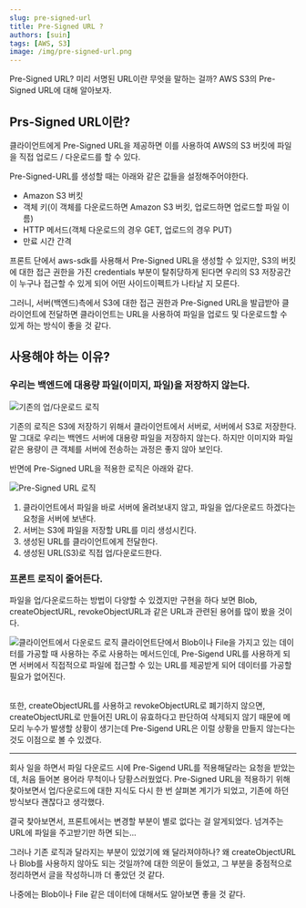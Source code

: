 ```yaml
---
slug: pre-signed-url
title: Pre-Signed URL ?
authors: [suin]
tags: [AWS, S3]
image: /img/pre-signed-url.png
---
```


Pre-Signed URL? 미리 서명된 URL이란 무엇을 말하는 걸까? AWS S3의 Pre-Signed URL에 대해 알아보자.

<!--truncate-->

<ThumNailImage src='/img/pre-signed-url.png' alt='pre-signed-url 이미지' />

## Prs-Signed URL이란?

클라이언트에게 Pre-Signed URL을 제공하면 이를 사용하여 AWS의 S3 버킷에 파일을 직접 업로드 / 다운로드를 할 수 있다.

Pre-Signed-URL를 생성할 때는 아래와 같은 값들을 설정해주어야한다.

- Amazon S3 버킷
- 객체 키(이 객체를 다운로드하면 Amazon S3 버킷, 업로드하면 업로드할 파일 이름)
- HTTP 메서드(객체 다운로드의 경우 GET, 업로드의 경우 PUT)
- 만료 시간 간격

프론트 단에서 aws-sdk를 사용해서 Pre-Signed URL을 생성할 수 있지만, S3의 버킷에 대한 접근 권한을 가진 credentials 부분이 탈취당하게 된다면 우리의 S3 저장공간이 누구나 접근할 수 있게 되어 어떤 사이드이펙트가 나타날 지 모른다.

그러니, 서버(백엔드)측에서 S3에 대한 접근 권한과 Pre-Signed URL을 발급받아 클라이언트에 전달하면 클라이언트는 URL을 사용하여 파일을 업로드 및 다운로드할 수 있게 하는 방식이 좋을 것 같다.

## 사용해야 하는 이유?

### 우리는 백엔드에 대용량 파일(이미지, 파일)을 저장하지 않는다.

<Image url='/img/pre-signed-url-data1.png' title='기존의 업/다운로드 로직' />

기존의 로직은 S3에 저장하기 위해서 클라이언트에서 서버로, 서버에서 S3로 저장한다.
말 그대로 우리는 백엔드 서버에 대용량 파일을 저장하지 않는다. 하지만 이미지와 파일
같은 용량이 큰 객체를 서버에 전송하는 과정은 좋지 않아 보인다.

반면에 Pre-Signed URL을 적용한 로직은 아래와 같다.

<Image url='/img/pre-signed-url-data2.png' title='Pre-Signed URL 로직' />

1. 클라이언트에서 파일을 바로 서버에 올려보내지 않고, 파일을 업/다운로드 하겠다는 요청을 서버에 보낸다.
2. 서버는 S3에 파일을 저장할 URL를 미리 생성시킨다.
3. 생성된 URL를 클라이언트에게 전달한다.
4. 생성된 URL(S3)로 직접 업/다운로드한다.

### 프론트 로직이 줄어든다.

파일을 업/다운로드하는 방법이 다양할 수 있겠지만 구현을 하다 보면 Blob, createObjectURL, revokeObjectURL과 같은 URL과 관련된 용어를 많이 봤을 것이다.

<Image
  url='/img/pre-signed-url-data3.png'
  title='클라이언트에서 다운로드 로직'
/>
클라이언트단에서 Blob이나 File을 가지고 있는 데이터를 가공할 때 사용하는 주로 사용하는
메서드인데, Pre-Sigend URL를 사용하게 되면 서버에서 직접적으로 파일에 접근할 수 있는
URL를 제공받게 되어 데이터를 가공할 필요가 없어진다. <br />
<br />

또한, createObjectURL를 사용하고 revokeObjectURL로 폐기하지 않으면, createObjectURL로
만들어진 URL이 유효하다고 판단하여 삭제되지 않기 때문에 메모리 누수가 발생할 상황이
생기는데 Pre-Sigend URL은 이럴 상황을 만들지 않는다는 것도 이점으로 볼 수 있겠다.

---

회사 일을 하면서 파일 다운로드 시에 Pre-Sigend URL를 적용해달라는 요청을 받았는데, 처음 들어본 용어라 무척이나 당황스러웠었다.
Pre-Signed URL을 적용하기 위해 찾아보면서 업/다운로드에 대한 지식도 다시 한 번 살펴본 계기가 되었고, 기존에 하던 방식보다 괜찮다고 생각했다.

결국 찾아보면서, 프론트에서는 변경할 부분이 별로 없다는 걸 알게되었다. 넘겨주는 URL에 파일을 주고받기만 하면 되는...

그러나 기존 로직과 달라지는 부분이 있었기에 왜 달라져야하나? 왜 createObjectURL나 Blob를 사용하지 않아도 되는 것일까?에 대한 의문이 들었고, 그 부분을 중점적으로 정리하면서 글을 작성하니까 더 좋았던 것 같다.

나중에는 Blob이나 File 같은 데이터에 대해서도 알아보면 좋을 것 같다.

<!-- ### 참조자료 -->

<!-- [참조](https://velog.io/@seeh_h/AWS-S3-presignedURL%EC%9D%84-%EC%9D%B4%EC%9A%A9%ED%95%B4%EC%84%9C-image-Upload-%ED%95%98%EA%B8%B0-qvqo81gk) -->

